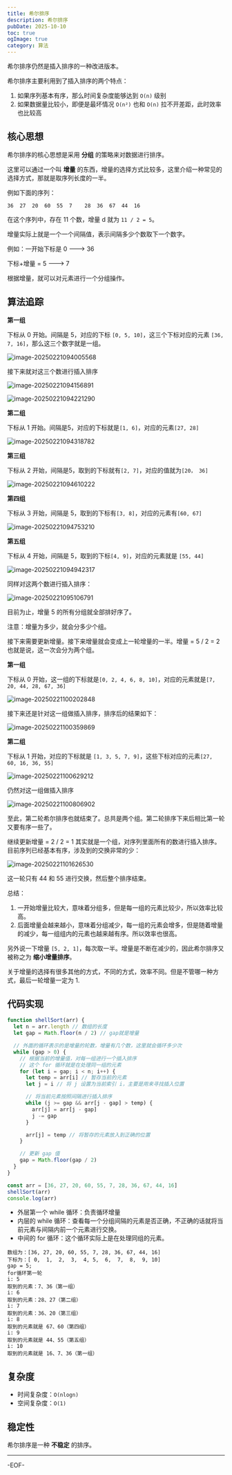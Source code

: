 ```yaml
---
title: 希尔排序
description: 希尔排序
pubDate: 2025-10-10
toc: true
ogImage: true
category: 算法
---
```


希尔排序仍然是插入排序的一种改进版本。

希尔排序主要利用到了插入排序的两个特点：

1. 如果序列基本有序，那么时间复杂度能够达到 `O(n)` 级别
1. 如果数据量比较小，即便是最坏情况 `O(n²)` 也和 `O(n)` 拉不开差距，此时效率也比较高

## 核心思想

希尔排序的核心思想是采用 **分组** 的策略来对数据进行排序。

这里可以通过一个叫 **增量** 的东西，增量的选择方式比较多，这里介绍一种常见的选择方式，那就是取序列长度的一半。

例如下面的序列：

```
36	27	20	60	55	7	 28	 36	 67	 44	 16
```

在这个序列中，存在 11 个数，增量 d 就为 `11 / 2 = 5`。

增量实际上就是一个一个间隔值，表示间隔多少个数取下一个数字。

例如：一开始下标是 0 ---> 36

下标+增量 = 5 ---> 7

根据增量，就可以对元素进行一个分组操作。

## 算法追踪

**第一组**

下标从 0 开始。间隔是 5，对应的下标 `[0, 5, 10]`，这三个下标对应的元素 `[36, 7, 16]`，那么这三个数字就是一组。

![image-20250221094005568](https://xiejie-typora.oss-cn-chengdu.aliyuncs.com/2025-02-21-014005.png)

接下来就对这三个数进行插入排序

![image-20250221094156891](https://xiejie-typora.oss-cn-chengdu.aliyuncs.com/2025-02-21-014157.png)

![image-20250221094221290](https://xiejie-typora.oss-cn-chengdu.aliyuncs.com/2025-02-21-014221.png)

**第二组**

下标从 1 开始。间隔是5，对应的下标就是`[1, 6]`，对应的元素`[27, 28]`

![image-20250221094318782](https://xiejie-typora.oss-cn-chengdu.aliyuncs.com/2025-02-21-014319.png)

**第三组**

下标从 2 开始，间隔是5，取到的下标就有`[2, 7]`，对应的值就为`[20， 36]`

![image-20250221094610222](https://xiejie-typora.oss-cn-chengdu.aliyuncs.com/2025-02-21-014610.png)

**第四组**

下标从 3 开始，间隔是 5，取到的下标有`[3, 8]`，对应的元素有`[60, 67]`

![image-20250221094753210](https://xiejie-typora.oss-cn-chengdu.aliyuncs.com/2025-02-21-014753.png)

**第五组**

下标从 4 开始，间隔是 5，取到的下标`[4, 9]`，对应的元素就是 `[55, 44]`

![image-20250221094942317](https://xiejie-typora.oss-cn-chengdu.aliyuncs.com/2025-02-21-014942.png)

同样对这两个数进行插入排序：

![image-20250221095106791](https://xiejie-typora.oss-cn-chengdu.aliyuncs.com/2025-02-21-015107.png)

目前为止，增量 5 的所有分组就全部排好序了。

注意：增量为多少，就会分多少个组。

接下来需要更新增量。接下来增量就会变成上一轮增量的一半。增量 = 5 / 2 = 2 也就是说，这一次会分为两个组。

**第一组**

下标从 0 开始，这一组的下标就是`[0, 2, 4, 6, 8, 10]`，对应的元素就是`[7, 20, 44, 28, 67, 36]`

![image-20250221100202848](https://xiejie-typora.oss-cn-chengdu.aliyuncs.com/2025-02-21-020203.png)

接下来还是针对这一组做插入排序，排序后的结果如下：

![image-20250221100359869](https://xiejie-typora.oss-cn-chengdu.aliyuncs.com/2025-02-21-020400.png)

**第二组**

下标从 1 开始，对应的下标就是 `[1, 3, 5, 7, 9]`，这些下标对应的元素`[27, 60, 16, 36, 55]`

![image-20250221100629212](https://xiejie-typora.oss-cn-chengdu.aliyuncs.com/2025-02-21-020629.png)

仍然对这一组做插入排序

![image-20250221100806902](https://xiejie-typora.oss-cn-chengdu.aliyuncs.com/2025-02-21-020807.png)

至此，第二轮希尔排序也就结束了。总共是两个组。第二轮排序下来后相比第一轮又要有序一些了。

继续更新增量 = 2 / 2 = 1 其实就是一个组，对序列里面所有的数进行插入排序。目前序列已经基本有序，涉及到的交换非常的少：

![image-20250221101626530](https://xiejie-typora.oss-cn-chengdu.aliyuncs.com/2025-02-21-021626.png)

这一轮只有 44 和 55 进行交换，然后整个排序结束。

总结：

1. 一开始增量比较大，意味着分组多，但是每一组的元素比较少，所以效率比较高。
2. 后面增量会越来越小，意味着分组减少，每一组的元素会增多，但是随着增量的减少，每一组组内的元素也越来越有序。所以效率也很高。

另外说一下增量 `[5, 2, 1]`，每次取一半。增量是不断在减少的，因此希尔排序又被称之为 **缩小增量排序**。

关于增量的选择有很多其他的方式，不同的方式，效率不同。但是不管哪一种方式，最后一轮增量一定为 1.

## 代码实现

```js
function shellSort(arr) {
  let n = arr.length // 数组的长度
  let gap = Math.floor(n / 2) // gap就是增量

  // 外面的循环表示的是增量的轮数，增量有几个数，这里就会循环多少次
  while (gap > 0) {
    // 根据当前的增量值，对每一组进行一个插入排序
    // 这个 for 循环就是在处理同一组的元素
    for (let i = gap; i < n; i++) {
      let temp = arr[i] // 暂存当前的元素
      let j = i // 将 j 设置为当前索引 i，主要是用来寻找插入位置

      // 将当前元素按照间隔进行插入排序
      while (j >= gap && arr[j - gap] > temp) {
        arr[j] = arr[j - gap]
        j -= gap
      }

      arr[j] = temp // 将暂存的元素放入到正确的位置
    }

    // 更新 gap 值
    gap = Math.floor(gap / 2)
  }
}

const arr = [36, 27, 20, 60, 55, 7, 28, 36, 67, 44, 16]
shellSort(arr)
console.log(arr)
```

- 外层第一个 while 循环：负责循环增量
- 内层的 while 循环：查看每一个分组间隔的元素是否正确，不正确的话就将当前元素与间隔内前一个元素进行交换。
- 中间的 for 循环：这个循环实际上是在处理同组的元素。

```
数组为：[36, 27, 20, 60, 55, 7, 28, 36, 67, 44, 16]
下标为：[ 0,  1,  2,  3,  4, 5,  6,  7,  8,  9, 10]
gap = 5;
for循环第一轮
i: 5
取到的元素：7、36（第一组）
i: 6
取到的元素：28、27（第二组）
i: 7
取到的元素：36、20（第三组）
i: 8
取到的元素就是 67、60（第四组）
i: 9
取到的元素就是 44、55（第五组）
i: 10
取到的元素就是 16、7、36（第一组）
```

## 复杂度

- 时间复杂度：`O(nlogn)`
- 空间复杂度：`O(1)`

## 稳定性

希尔排序是一种 **不稳定** 的排序。

---

-EOF-
